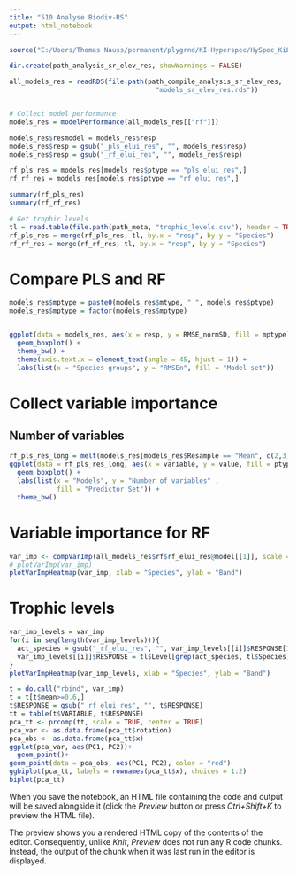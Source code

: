 ```yaml
---
title: "510 Analyse Biodiv-RS"
output: html_notebook
---
```


```r
source("C:/Users/Thomas Nauss/permanent/plygrnd/KI-Hyperspec/HySpec_KiLi/src/000_set_environment.R")

dir.create(path_analysis_sr_elev_res, showWarnings = FALSE)

all_models_res = readRDS(file.path(path_compile_analysis_sr_elev_res, 
                                     "models_sr_elev_res.rds"))


# Collect model performance
models_res = modelPerformance(all_models_res[["rf"]])

models_res$resmodel = models_res$resp
models_res$resp = gsub("_pls_elui_res", "", models_res$resp)
models_res$resp = gsub("_rf_elui_res", "", models_res$resp)

rf_pls_res = models_res[models_res$ptype == "pls_elui_res",]
rf_rf_res = models_res[models_res$ptype == "rf_elui_res",]

summary(rf_pls_res)
summary(rf_rf_res)

# Get trophic levels
tl = read.table(file.path(path_meta, "trophic_levels.csv"), header = TRUE, sep = ";")
rf_pls_res = merge(rf_pls_res, tl, by.x = "resp", by.y = "Species")
rf_rf_res = merge(rf_rf_res, tl, by.x = "resp", by.y = "Species")
```

# Compare PLS and RF
```r
models_res$mptype = paste0(models_res$mtype, "_", models_res$ptype)
models_res$mptype = factor(models_res$mptype)


ggplot(data = models_res, aes(x = resp, y = RMSE_normSD, fill = mptype)) + 
  geom_boxplot() +
  theme_bw() + 
  theme(axis.text.x = element_text(angle = 45, hjust = 1)) + 
  labs(list(x = "Species groups", y = "RMSEn", fill = "Model set"))
```

# Collect variable importance
## Number of variables
```r
rf_pls_res_long = melt(models_res[models_res$Resample == "Mean", c(2,3,5)], id.vars = c("ptype", "resp"))
ggplot(data = rf_pls_res_long, aes(x = variable, y = value, fill = ptype)) +
  geom_boxplot() + 
  labs(list(x = "Models", y = "Number of variables" ,
            fill = "Predictor Set")) +
  theme_bw()
```


# Variable importance for RF
```r
var_imp <- compVarImp(all_models_res$rf$rf_elui_res@model[[1]], scale = FALSE)
# plotVarImp(var_imp)
plotVarImpHeatmap(var_imp, xlab = "Species", ylab = "Band")
```


# Trophic levels
```r
var_imp_levels = var_imp
for(i in seq(length(var_imp_levels))){
  act_species = gsub("_rf_elui_res", "", var_imp_levels[[i]]$RESPONSE[1])
  var_imp_levels[[i]]$RESPONSE = tl$Level[grep(act_species, tl$Species)]
}
plotVarImpHeatmap(var_imp_levels, xlab = "Species", ylab = "Band")
```

```r
t = do.call("rbind", var_imp)
t = t[t$mean>=0.6,]
t$RESPONSE = gsub("_rf_elui_res", "", t$RESPONSE)
tt = table(t$VARIABLE, t$RESPONSE)
pca_tt <- prcomp(tt, scale = TRUE, center = TRUE)
pca_var <- as.data.frame(pca_tt$rotation)
pca_obs <- as.data.frame(pca_tt$x)
ggplot(pca_var, aes(PC1, PC2))+
  geom_point()+
geom_point(data = pca_obs, aes(PC1, PC2), color = "red")
ggbiplot(pca_tt, labels = rownames(pca_tt$x), choices = 1:2)
biplot(pca_tt)
```

When you save the notebook, an HTML file containing the code and output will be saved alongside it (click the *Preview* button or press *Ctrl+Shift+K* to preview the HTML file).

The preview shows you a rendered HTML copy of the contents of the editor. Consequently, unlike *Knit*, *Preview* does not run any R code chunks. Instead, the output of the chunk when it was last run in the editor is displayed.
